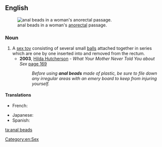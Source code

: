 ==English==
{{wikipedia}}
[[File:Illustration of anal bead use.svg|thumb|right|anal beads in a woman's [[anorectal]] passage.]]
===Noun===
{{head|en|noun|head=[[anal]] [[beads]]}} {{pluralonly}}

# A [[sex toy]] consisting of several small [[ball]]s attached together in series which are one by one inserted into and removed from the rectum.
#* '''2003''', [[w:Hilda Hutcherson|Hilda Hutcherson]] - ''What Your Mother Never Told You about Sex'' [http://books.google.co.uk/books?id=xu8tb2o66iIC&pg=PA169&dq=%22using+anal+beads%22&sig=sbIR1VaGAj9DLLaIymgTNwzDSLo page 169]
#*: ''Before using '''anal beads''' made of plastic, be sure to file down any irregular areas with an emery board to keep from injuring yourself.''

====Translations====
{{trans-top|sex toy}}
* French: {{t-|fr|chapelet Thaï|m}}
{{trans-mid}}
* Japanese: {{t|ja|アナルビーズ|sc=Jpan}}
* Spanish: {{t|es|cuentas anales|f}}
{{trans-bottom}}

[[Category:en:Sex]]

[[ta:anal beads]]